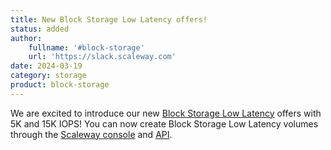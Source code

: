 ```yaml
---
title: New Block Storage Low Latency offers!
status: added
author:
    fullname: '#block-storage'
    url: 'https://slack.scaleway.com'
date: 2024-03-19
category: storage
product: block-storage
---
```


We are excited to introduce our new [Block Storage Low Latency](/block-storage/quickstart/) offers with 5K and 15K IOPS!
You can now create Block Storage Low Latency volumes through the [Scaleway console](https://console.scaleway.com/) and [API](https://www.scaleway.com/en/developers/api/block-storage/).

